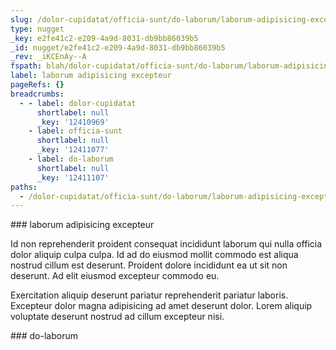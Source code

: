 ```yaml
---
slug: /dolor-cupidatat/officia-sunt/do-laborum/laborum-adipisicing-excepteur
type: nugget
_key: e2fe41c2-e209-4a9d-8031-db9bb86039b5
_id: nugget/e2fe41c2-e209-4a9d-8031-db9bb86039b5
_rev: _iKCEnAy--A
fspath: blah/dolor-cupidatat/officia-sunt/do-laborum/laborum-adipisicing-excepteur.md
label: laborum adipisicing excepteur
pageRefs: {}
breadcrumbs:
  - - label: dolor-cupidatat
      shortlabel: null
      _key: '12410969'
    - label: officia-sunt
      shortlabel: null
      _key: '12411077'
    - label: do-laborum
      shortlabel: null
      _key: '12411107'
paths:
  - /dolor-cupidatat/officia-sunt/do-laborum/laborum-adipisicing-excepteur
---
```


<NuggetArea>
<Nugget slug="/dolor-cupidatat/officia-sunt/do-laborum/laborum-adipisicing-excepteur" type="nugget" _key="e2fe41c2-e209-4a9d-8031-db9bb86039b5" _id="nugget/e2fe41c2-e209-4a9d-8031-db9bb86039b5" _rev="_iKCEnAy--A" fspath="blah/dolor-cupidatat/officia-sunt/do-laborum/laborum-adipisicing-excepteur.md" label="laborum adipisicing excepteur" paths="/dolor-cupidatat/officia-sunt/do-laborum/laborum-adipisicing-excepteur">
<NuggetBody>
### laborum adipisicing excepteur

Id non reprehenderit proident consequat incididunt laborum qui nulla officia dolor aliquip culpa culpa. Id ad do eiusmod mollit commodo est aliqua nostrud cillum est deserunt. Proident dolore incididunt ea ut sit non deserunt. Ad elit eiusmod excepteur commodo eu.

Exercitation aliquip deserunt pariatur reprehenderit pariatur laboris. Excepteur dolor magna adipisicing ad amet deserunt dolor. Lorem aliquip voluptate deserunt nostrud ad cillum excepteur nisi.

</NuggetBody>
<Breadcrumbs>
<Crumbs>
<Crumb _key="12410969" label="dolor-cupidatat" /><Crumb _key="12411077" label="officia-sunt" /><Crumb _key="12411107" label="do-laborum" />
</Crumbs>
</Breadcrumbs>
</Nugget>

<NuggetsInbound>
</NuggetsInbound>
<NuggetsOutbound>
</NuggetsOutbound>
</NuggetArea>
<PassagesInbound>
<Passage direction="inbound" type="passage" _key="12411107" _id="passage/12411107" _rev="_iKCEnAy---" label="do-laborum" passage="do-laborum" fspath="blah/dolor-cupidatat/officia-sunt/do-laborum" paths="/dolor-cupidatat/officia-sunt/do-laborum" slug="/dolor-cupidatat/officia-sunt/do-laborum">
<NuggetBody>
### do-laborum

</NuggetBody>
<Breadcrumbs>
<Crumbs>
<Crumb _key="12410969" label="dolor-cupidatat" /><Crumb _key="12411077" label="officia-sunt" />
</Crumbs>
</Breadcrumbs>
</Passage>

</PassagesInbound>
<PassagesOutbound>
</PassagesOutbound>